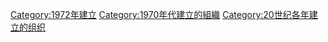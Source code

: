 {{Commons category|Organizations established in 1972}}
{{Cat topic in year|topic=建立的組織|year=1972}}

[[Category:1972年建立|Category:1972年建立]]
[[Category:1970年代建立的組織|Category:1970年代建立的組織]]
[[Category:20世纪各年建立的组织|Category:20世纪各年建立的组织]]
